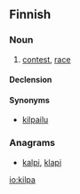 ==Finnish==

===Noun===
{{infl|fi|noun}}

# [[contest]], [[race]]

====Declension====
{{fi-decl-kala|kil|p|v}}

====Synonyms====
* [[kilpailu]]

===Anagrams===
* [[kalpi#Finnish|kalpi]], [[klapi#Finnish|klapi]]

[[io:kilpa]]